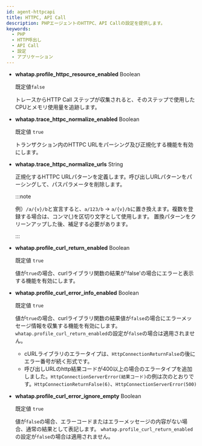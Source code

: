 ```yaml
---
id: agent-httpcapi
title: HTTPC, API Call
description: PHPエージェントのHTTPC、API Callの設定を提供します。
keywords:
  - PHP
  - HTTP呼出し
  - API Call
  - 設定
  - アプリケーション
---
```


- **whatap.profile_httpc_resource_enabled** <span class='type'>Boolean</span>

  既定値`false`

  トレースからHTTP Call ステップが収集されると、そのステップで使用したCPUとメモリ使用量を追跡します。

- **whatap.trace_httpc_normalize_enabled** <span class='type'>Boolean</span>

  既定値 `true`

  トランザクション内のHTTPC URLをパーシング及び正規化する機能を有効にします。

- **whatap.trace_httpc_normalize_urls** <span class='type'>String</span>

  正規化するHTTPC URLパターンを定義します。呼び出しURLパターンをパーシングして、パスパラメータを削除します。

  :::note

  例）`/a/{v}/b`と宣言すると、`a/123/b` → `a/{v}/b`に置き換えます。複数を登録する場合は、コンマ(,)を区切り文字として使用します。 置換パターンをクリーンアップした後、補足する必要があります。

  :::

- **whatap.profile_curl_return_enabled** <span class='type'>Boolean</span>

  既定値 `true`

  値が`true`の場合、curlライブラリ関数の結果が'false'の場合にエラーと表示する機能を有効にします。

- **whatap.profile_curl_error_info_enabled** <span class='type'>Boolean</span>

  既定値 `true`

  値が`true`の場合、curlライブラリ関数の結果値が`false`の場合にエラーメッセージ情報を収集する機能を有効にします。`whatap.profile_curl_return_enabled`の設定が`false`の場合は適用されません。

  - cURLライブラリのエラータイプは、`HttpConnectionReturnFalse`の後にエラー番号が続く形式です。
  - 呼び出しURLのhttp結果コードが400以上の場合のエラータイプを追加しました。`HttpConnectionServerError(結果コード)`の例は次のとおりです。`HttpConnectionReturnFalse(6)`、`HttpConnectionServerError(500)`

- **whatap.profile_curl_error_ignore_empty** <span class='type'>Boolean</span>

  既定値 `true`

  値が`false`の場合、エラーコードまたはエラーメッセージの内容がない場合、通常の結果として表記します。 `whatap.profile_curl_return_enabled`の設定が`false`の場合は適用されません。 

